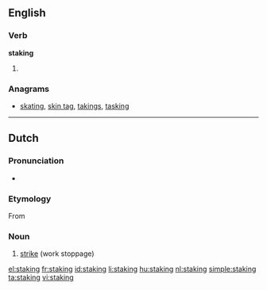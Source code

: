 ==English==

===Verb===
'''staking'''

# {{present participle of|[[stake]]}}

===Anagrams===
* [[skating#English|skating]], [[skin tag#English|skin tag]], [[takings#English|takings]], [[tasking#English|tasking]]

----

==Dutch==
{{wikipedia|lang=nl}}

===Pronunciation===
* {{IPA|/ˈstakɪŋ/|lang=nl}}

===Etymology===
From {{suffix|staken|ing|lang=nl}}

===Noun===
{{nl-noun|g=f|dim=stakinkje}}

# [[strike]] (work stoppage)

[[el:staking]]
[[fr:staking]]
[[id:staking]]
[[li:staking]]
[[hu:staking]]
[[nl:staking]]
[[simple:staking]]
[[ta:staking]]
[[vi:staking]]